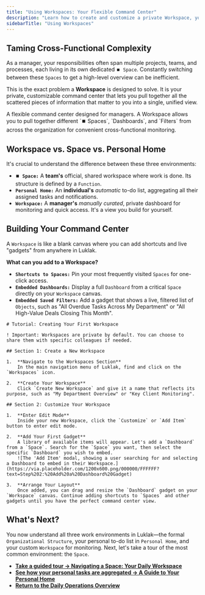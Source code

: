 ```yaml
---
title: "Using Workspaces: Your Flexible Command Center"
description: "Learn how to create and customize a private Workspace, your personal command center for monitoring key Spaces, Dashboards, and reports from across your organization."
sidebarTitle: "Using Workspaces"
---
```


## Taming Cross-Functional Complexity

As a manager, your responsibilities often span multiple projects, teams, and processes, each living in its own dedicated `⏹️ Space`. Constantly switching between these `Spaces` to get a high-level overview can be inefficient.

This is the exact problem a **Workspace** is designed to solve. It is your private, customizable command center that lets you pull together all the scattered pieces of information that matter to you into a single, unified view.

<Card title="Workspaces" icon="briefcase" iconType="duotone">
  A flexible command center designed for managers. A Workspace allows you to pull together different `⏹️ Spaces`, `Dashboards`, and `Filters` from across the organization for convenient cross-functional monitoring.
</Card>

## Workspace vs. Space vs. Personal Home

It's crucial to understand the difference between these three environments:

- **`⏹️ Space:`** A **team's** official, shared workspace where work is done. Its structure is defined by a `Function`.
- **`Personal Home:`** An **individual's** _automatic_ to-do list, aggregating all their assigned tasks and notifications.
- **`Workspace:`** A **manager's** _manually curated_, private dashboard for monitoring and quick access. It's a view you build for yourself.

## Building Your Command Center

A `Workspace` is like a blank canvas where you can add shortcuts and live "gadgets" from anywhere in Luklak.

**What can you add to a Workspace?**

- **`Shortcuts to Spaces:`** Pin your most frequently visited `Spaces` for one-click access.
- **`Embedded Dashboards:`** Display a full `Dashboard` from a critical `Space` directly on your `Workspace` canvas.
- **`Embedded Saved Filters:`** Add a gadget that shows a live, filtered list of `Objects`, such as "All Overdue Tasks Across My Department" or "All High-Value Deals Closing This Month".

```guidejar
# Tutorial: Creating Your First Workspace

! Important: Workspaces are private by default. You can choose to share them with specific colleagues if needed.

## Section 1: Create a New Workspace

1.  **Navigate to the Workspaces Section**
    In the main navigation menu of Luklak, find and click on the `Workspaces` icon.

2.  **Create Your Workspace**
    Click `Create New Workspace` and give it a name that reflects its purpose, such as "My Department Overview" or "Key Client Monitoring".

## Section 2: Customize Your Workspace

1.  **Enter Edit Mode**
    Inside your new Workspace, click the `Customize` or `Add Item` button to enter edit mode.

2.  **Add Your First Gadget**
    A library of available items will appear. Let's add a `Dashboard` from a `Space`. Search for the `Space` you want, then select the specific `Dashboard` you wish to embed.
    ![The 'Add Item' modal, showing a user searching for and selecting a Dashboard to embed in their Workspace.](https://via.placeholder.com/1200x600.png/000000/FFFFFF?text=Step%202:%20Add%20a%20Dashboard%20Gadget)

3.  **Arrange Your Layout**
    Once added, you can drag and resize the `Dashboard` gadget on your `Workspace` canvas. Continue adding shortcuts to `Spaces` and other gadgets until you have the perfect command center view.
```

## What's Next?

You now understand all three work environments in Luklak—the formal `Organizational Structure`, your personal to-do list in `Personal Home`, and your custom `Workspace` for monitoring. Next, let's take a tour of the most common environment: the `Space`.

- [**Take a guided tour → Navigating a Space: Your Daily Workspace**](https://www.google.com/search?q=/use-and-operate/navigating-a-space)
- [**See how your personal tasks are aggregated → A Guide to Your Personal Home**](https://www.google.com/search?q=/use-and-operate/personal-home)
- [**Return to the Daily Operations Overview**](https://www.google.com/search?q=/use-and-operate/)